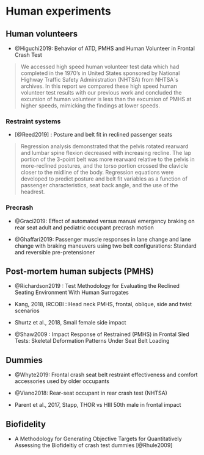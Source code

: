 
# Human experiments

## Human volunteers

- @Higuchi2019: Behavior of ATD, PMHS and Human Volunteer in Frontal Crash Test

> We accessed high speed human volunteer test data which had completed in the 1970's in United States sponsored by National Highway Traffic Safety Administration (NHTSA) from NHTSA`s archives. In this report we compared these high speed human volunteer test results with our previous work and concluded the excursion of human volunteer is less than the excursion of PMHS at higher speeds, mimicking the findings at lower speeds. 



### Restraint systems

- [@Reed2019] : Posture and belt fit in reclined passenger seats

> Regression analysis demonstrated that the pelvis rotated rearward and lumbar spine flexion decreased with increasing recline. The lap portion of the 3-point belt was more rearward relative to the pelvis in more-reclined postures, and the torso portion crossed the clavicle closer to the midline of the body. Regression equations were developed to predict posture and belt fit variables as a function of passenger characteristics, seat back angle, and the use of the headrest.

### Precrash

- @Graci2019: Effect of automated versus manual emergency braking on rear seat adult and pediatric occupant precrash motion

- @Ghaffari2019: Passenger muscle responses in lane change and lane change with braking maneuvers using two belt configurations: Standard and reversible pre-pretensioner


## Post-mortem human subjects (PMHS)

- @Richardson2019 : Test Methodology for Evaluating the Reclined Seating Environment With Human Surrogates

- Kang, 2018, IRCOBI : Head neck PMHS, frontal, oblique, side and twist scenarios

- Shurtz et al., 2018, Small female side impact

- @Shaw2009 :  Impact Response of Restrained (PMHS) in Frontal Sled Tests: Skeletal Deformation Patterns Under Seat Belt Loading




## Dummies

- @Whyte2019: Frontal crash seat belt restraint effectiveness and comfort accessories used by older occupants


- @Viano2018: Rear-seat occupant in rear crash test (NHTSA)

- Parent et al., 2017, Stapp, THOR vs HIII 50th male in frontal impact

## Biofidelity

- A Methodology for Generating Objective Targets for Quantitatively Assessing the Biofideltiy of crash test dummies [@Rhule2009]
